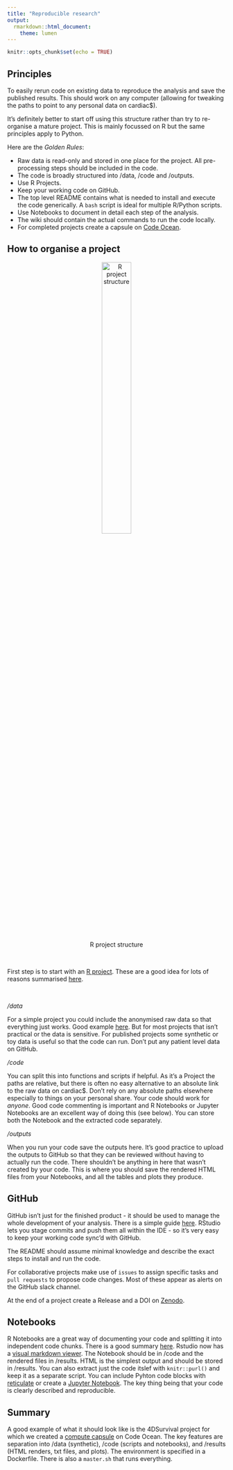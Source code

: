 ---
title: "Reproducible research"
output:
  rmarkdown::html_document:
    theme: lumen
---

```{r setup, include=FALSE}
knitr::opts_chunk$set(echo = TRUE)
```

## Principles

To easily rerun code on existing data to reproduce the analysis and save the published results. This should work on any computer (allowing for tweaking the paths to point to any personal data on cardiac$).

It's definitely better to start off using this structure rather than try to re-organise a mature project. This is mainly focussed on R but the same principles apply to Python.

Here are the *Golden Rules*:

* Raw data is read-only and stored in one place for the project. All pre-processing steps should be included in the code.
* The code is broadly structured into /data, /code and /outputs.
* Use R Projects. 
* Keep your working code on GitHub.
* The top level README contains what is needed to install and execute the code generically.  A `bash` script is ideal for multiple R/Python scripts.
* Use Notebooks to document in detail each step of the analysis.
* The wiki should contain the actual commands to run the code locally.
* For completed projects create a capsule on [Code Ocean](https://codeocean.com/).

## How to organise a project


<center>
![R project structure](RPROJECT_2000dpi.png){width=40%}
</center>
<p>&nbsp;</p>

First step is to start with an [R project](https://support.rstudio.com/hc/en-us/articles/200526207-Using-Projects). These are a good idea for lots of reasons summarised [here](https://r4ds.had.co.nz/workflow-projects.html).
<p>&nbsp;</p>

*/data*
\  

For a simple project you could include the anonymised raw data so that everything just works. Good example [here](https://codeocean.com/capsule/1175539/tree/v1). But for most projects that isn't practical or the data is sensitive. For published projects some synthetic or toy data is useful so that the code can run. Don't put any patient level data on GitHub.

*/code*
\  

You can split this into functions and scripts if helpful. As it's a Project the paths are relative, but there is often no easy alternative to an absolute link to the raw data on cardiac$. Don't rely on any absolute paths elsewhere especially to things on your personal share. Your code should work for *anyone*. Good code commenting is important and R Notebooks or Jupyter Notebooks are an excellent way of doing this (see below). You can store both the Notebook and the extracted code separately. 

*/outputs*
\ 

When you run your code save the outputs here. It's good practice to upload the outputs to GitHub so that they can be reviewed without having to actually run the code. There shouldn't be anything in here that wasn't created by your code. This is where you should save the rendered HTML files from your Notebooks, and all the tables and plots they produce.


## GitHub

GitHub isn't just for the finished product - it should be used to manage the whole development of your analysis. There is a simple guide [here](https://happygitwithr.com/rstudio-git-github.html). RStudio lets you stage commits and push them all within the IDE - so it's very easy to keep your working code sync'd with GitHub. 

The README should assume minimal knowledge and describe the exact steps to install and run the code. 

For collaborative projects make use of `issues` to assign specific tasks and `pull requests` to propose code changes. Most of these appear as alerts on the GitHub slack channel.

At the end of a project create a Release and a DOI on [Zenodo](https://guides.github.com/activities/citable-code/). 

## Notebooks

R Notebooks are a great way of documenting your code and splitting it into independent code chunks. There is a good summary [here](https://bookdown.org/yihui/rmarkdown/notebook.html). Rstudio now has a [visual markdown viewer](https://blog.rstudio.com/2020/09/30/rstudio-v1-4-preview-visual-markdown-editing/). The Notebook should be in /code and the rendered files in /results. HTML is the simplest output and should be stored in /results. You can also extract just the code itslef with `knitr::purl()` and keep it as a separate script. You can include Pyhton code blocks with [reticulate](https://rstudio.github.io/reticulate/articles/r_markdown.html) or create a [Jupyter Notebook](https://jupyter.org/). The key thing being that your code is clearly described and reproducible.

## Summary

A good example of what it should look like is the 4DSurvival project for which we created a [compute capsule](https://codeocean.com/capsule/4475442/tree/v1) on Code Ocean. The key features are separation into /data (synthetic), /code (scripts and notebooks), and /results (HTML renders, txt files, and plots). The environment is specified in a Dockerfile. There is also a `master.sh` that runs everything.


